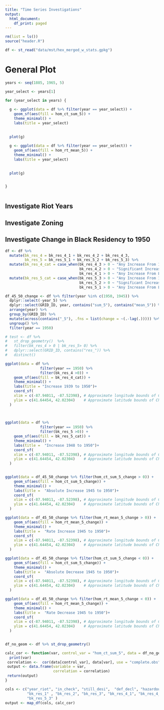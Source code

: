 ```yaml
---
title: "Time Series Investigations"
output:
  html_document:
    df_print: paged
---
```


```r

rm(list = ls())
source("header.R")

df <- st_read("data/mst/hex_merged_w_stats.gpkg")


```

# General Plot
```r

years <- seq(1885, 1965, 5)

year_select <- years[1]

for (year_select in years) {
  
  g <- ggplot(data = df %>% filter(year == year_select)) +
    geom_sf(aes(fill = hom_ct_sum_5)) +
    theme_minimal() + 
    labs(title = year_select)
  
  
  plot(g)
  
  g <- ggplot(data = df %>% filter(year == year_select)) +
    geom_sf(aes(fill = hom_rt_mean_5)) +
    theme_minimal() + 
    labs(title = year_select)
  
  
  plot(g)

  
}
 
```


## Investigate Riot Years 

## Investigate Zoning 


## Investigate Change in Black Residency to 1950

```r

df <- df %>% 
  mutate(bk_res_4 = bk_res_4_1 + bk_res_4_2 + bk_res_4_3, 
         bk_res_5 = bk_res_5_1 + bk_res_5_2 + bk_res_5_3) %>% 
  mutate(bk_res_4_cat = case_when(bk_res_4_3 > 0 ~ "Any Increase From 1% or More to More than 90%", 
                                  bk_res_4_2 > 0 ~ "Significant Increase From 1% or More to Less than 90%", 
                                  bk_res_4_1 > 0 ~ "Any Increase From Less Than 1%")) %>% 
  mutate(bk_res_5_cat = case_when(bk_res_5_3 > 0 ~ "Any Increase From 1% or More to More than 90%", 
                                  bk_res_5_2 > 0 ~ "Significant Increase From 1% or More to Less than 90%", 
                                  bk_res_5_1 > 0 ~ "Any Increase From Less Than 1%"))

df_45_50_change <- df %>% filter(year %in% c(1950, 1945)) %>% 
  dplyr::select(-year_5) %>%
  dplyr::select(GRID_ID, year, contains("sum_5"), contains("mean_5")) %>% 
  arrange(year) %>% 
  group_by(GRID_ID) %>% 
  mutate(across(contains("_5"), .fns = list(change = ~(.-lag(.))))) %>% 
  ungroup() %>%
  filter(year == 1950)

# test <- df %>% 
#   st_drop_geometry()  %>% 
#   filter(bk_res_4 > 0 | bk_res_5> 0) %>%
#   dplyr::select(GRID_ID, contains("res_")) %>% 
#   distinct() 

ggplot(data = df %>% 
                filter(year == 1950) %>% 
                filter(bk_res_4 >0)) +
    geom_sf(aes(fill = bk_res_4_cat)) +
    theme_minimal() + 
    labs(title = "Increase 1939 to 1950")+ 
    coord_sf(
    xlim = c(-87.94011, -87.52398), # Approximate longitude bounds of Chicago
    ylim = c(41.64454, 42.02304)    # Approximate latitude bounds of Chicago
  ) 
  
  

ggplot(data = df %>% 
                filter(year == 1950) %>% 
                filter(bk_res_5 >0)) +
    geom_sf(aes(fill = bk_res_5_cat)) +
    theme_minimal() + 
    labs(title =  "Increase 1948 to 1950")+ 
    coord_sf(
    xlim = c(-87.94011, -87.52398), # Approximate longitude bounds of Chicago
    ylim = c(41.64454, 42.02304)    # Approximate latitude bounds of Chicago
  ) 
  

ggplot(data = df_45_50_change %>% filter(hom_ct_sum_5_change > 0)) +
    geom_sf(aes(fill = hom_ct_sum_5_change)) +
    theme_minimal() + 
    labs(title =  "Absolute Increase 1945 to 1950")+ 
    coord_sf(
    xlim = c(-87.94011, -87.52398), # Approximate longitude bounds of Chicago
    ylim = c(41.64454, 42.02304)    # Approximate latitude bounds of Chicago
  ) 

ggplot(data = df_45_50_change %>% filter(hom_rt_mean_5_change > 0)) +
    geom_sf(aes(fill = hom_rt_mean_5_change)) +
    theme_minimal() + 
    labs(title =  "Rate Increase 1945 to 1950")+ 
    coord_sf(
    xlim = c(-87.94011, -87.52398), # Approximate longitude bounds of Chicago
    ylim = c(41.64454, 42.02304)    # Approximate latitude bounds of Chicago
  ) 

ggplot(data = df_45_50_change %>% filter(hom_ct_sum_5_change < 0)) +
    geom_sf(aes(fill = hom_ct_sum_5_change)) +
    theme_minimal() + 
    labs(title =  "Absolute Decrease 1945 to 1950")+ 
    coord_sf(
    xlim = c(-87.94011, -87.52398), # Approximate longitude bounds of Chicago
    ylim = c(41.64454, 42.02304)    # Approximate latitude bounds of Chicago
  ) 

ggplot(data = df_45_50_change %>% filter(hom_rt_mean_5_change < 0)) +
    geom_sf(aes(fill = hom_rt_mean_5_change)) +
    theme_minimal() + 
    labs(title =  "Rate Decrease 1945 to 1950")+ 
    coord_sf(
    xlim = c(-87.94011, -87.52398), # Approximate longitude bounds of Chicago
    ylim = c(41.64454, 42.02304)    # Approximate latitude bounds of Chicago
  ) 
  

```


```r
df_no_geom <- df %>% st_drop_geometry()

calc_cor <- function(var, control_var = "hom_ct_sum_5", data = df_no_geom) {
  print(var)
 correlation <-  cor(data[control_var], data[var], use = "complete.obs")[1]
 output <- data.frame(variable = var, 
                      correlation = correlation)
 return(output)
}

cols <- c("year_riot", "in_check", "still_desi",  "def_decl", "hazardous" , "industrial", "best", "commercial" , 
          "bk_res_1" , "bk_res_2", "bk_res_3", "bk_res_4_1", "bk_res_4_2" , "bk_res_4_3" , "bk_res_5_1" ,  "bk_res_5_2", 
          "bk_res_5_3" )
output <- map_df(cols, calc_cor)



```

